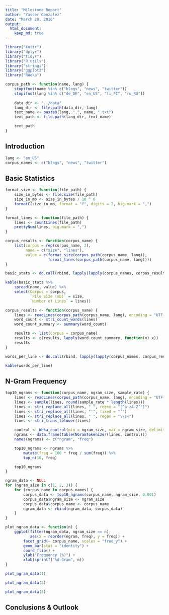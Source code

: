 ```yaml
---
title: "Milestone Report"
author: "Yasser Gonzalez"
date: "March 20, 2016"
output:
  html_document:
    keep_md: true
---
```


```r
library("knitr")
library("dplyr")
library("tidyr")
library("R.utils")
library("stringi")
library("ggplot2")
library("RWeka")

corpus_path <- function(name, lang) {
    stopifnot(name %in% c("blogs", "news", "twitter"))
    stopifnot(lang %in% c("de_DE", "en_US", "fi_FI", "ru_RU"))
    
    data_dir <- "../data"
    lang_dir <- file.path(data_dir, lang)
    text_name <- paste0(lang, ".", name, ".txt")
    text_path <- file.path(lang_dir, text_name)

    text_path
}
```

## Introduction

```r
lang <- "en_US"
corpus_names <- c("blogs", "news", "twitter")
```

## Basic Statistics

```r
format_size <- function(file_path) {
    size_in_bytes <- file.size(file_path)
    size_in_mb <- size_in_bytes / 10 ^ 6
    formatC(size_in_mb, format = "f", digits = 2, big.mark = ",")
}

format_lines <- function(file_path) {
    lines <- countLines(file_path)
    prettyNum(lines, big.mark = ",")
}

corpus_results <- function(corpus_name) {
    list(corpus = rep(corpus_name, 2),
         name = c("size", "lines"),
         value = c(format_size(corpus_path(corpus_name, lang)),
                   format_lines(corpus_path(corpus_name, lang))))
}

basic_stats <- do.call(rbind, lapply(lapply(corpus_names, corpus_results), as_data_frame))
```

```r
kable(basic_stats %>%
    spread(name, value) %>%
    select(Corpus = corpus,
           `File Size (mb)` = size,
           `Number of Lines` = lines))
```

```r
corpus_results <- function(corpus_name) {
    lines <- readLines(corpus_path(corpus_name, lang), encoding = "UTF-8")
    word_count <- stri_count_words(lines)
    word_count_summary <- summary(word_count)

    results <- list(Corpus = corpus_name)
    results <- c(results, lapply(word_count_summary, function(x) x))
    results
}

words_per_line <- do.call(rbind, lapply(lapply(corpus_names, corpus_results), as_data_frame))
```

```r
kable(words_per_line)
```

## N-Gram Frequency

```r
top10_ngrams <- function(corpus_name, ngram_size, sample_rate) {
    lines <- readLines(corpus_path(corpus_name, lang), encoding = "UTF-8")
    lines <- sample(lines, round(sample_rate * length(lines)))
    lines <- stri_replace_all(lines, " ", regex = "[^a-zA-Z’']")
    lines <- stri_replace_all(lines, "'", fixed = "’")
    lines <- stri_replace_all(lines, " ", regex = "\\s+")
    lines <- stri_trans_tolower(lines)

    control <- Weka_control(min = ngram_size, max = ngram_size, delimiters = " ")
    ngrams <- data.frame(table(NGramTokenizer(lines, control)))
    names(ngrams) <- c("ngram", "freq")

    top10_ngrams <- ngrams %>% 
        mutate(freq = 100 * freq / sum(freq)) %>%
        top_n(10, freq)

    top10_ngrams
}

ngram_data <- NULL
for (ngram_size in c(1, 2, 3)) {
    for (corpus_name in corpus_names) {
        corpus_data <- top10_ngrams(corpus_name, ngram_size, 0.001)
        corpus_data$ngram_size <- ngram_size
        corpus_data$corpus_name <- corpus_name
        ngram_data <- rbind(ngram_data, corpus_data)
    }
}
```

```r
plot_ngram_data <- function(n) {
    ggplot(filter(ngram_data, ngram_size == n),
           aes(x = reorder(ngram, freq), y = freq)) +
        facet_grid(~ corpus_name, scales = "free_y") +
        geom_bar(stat = "identity") +
        coord_flip() +
        ylab("Frequency (%)") +
        xlab(sprintf("%d-Gram", n))
}
```

```r
plot_ngram_data(1)
```

```r
plot_ngram_data(2)
```

```r
plot_ngram_data(3)
```

## Conclusions & Outlook
